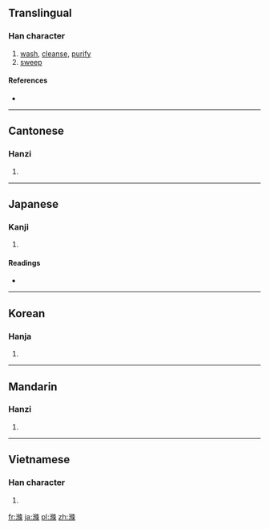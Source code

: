 {{also|涤}}
==Translingual==

===Han character===
{{Han char|rn=85|rad=水|as=11|sn=14|four=3819<sub>4</sub>|canj=水人中木 (EOLD)}}

# [[wash]], [[cleanse]], [[purify]]
# [[sweep]]

====References====
* {{Han ref|kx=0642.200|dkj=18069|hdz=31700.030|uh=6ECC|ud=28364|bh=BAB0|bd=47792}}

----

==Cantonese==

===Hanzi===
{{yue-hanzi|jyut=|y=dik6|sim=涤}}

# {{defn|Cantonese|sort=水11}}

----

==Japanese==

===Kanji===
{{ja-kanji|grade=|rs=水11}}

# {{defn|Japanese|sort=水11}}

====Readings====
* {{ja-readings|on=[[でき]] (deki), [[じょう]] (jō)|kun=[[あらう]] (arau)}}

----

==Korean==

===Hanja===
{{ko-hanja|hangeul=척|eumhun=|rv=cheok|mr=ch'ŏk|y=chek}}

# {{defn|Korean|sort=水11}}

----

==Mandarin==

===Hanzi===
{{cmn-hanzi|sim=涤|pin=[[dí]] ([[di2]]), [[zhì]] ([[zhi4]])|wg=ti<sup>2</sup>, chih<sup>4</sup>}}

# {{defn|Mandarin|sort=水11}}

----

==Vietnamese==

===Han character===
{{vi-hantu|[[địch]], [[sạch]]|rs=水11}}

# {{defn|Vietnamese|sort=水11}}

[[fr:滌]]
[[ja:滌]]
[[pl:滌]]
[[zh:滌]]